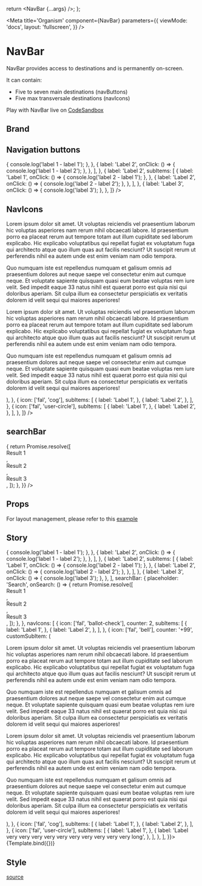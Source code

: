 


  return <NavBar {...args} />;
};

<Meta
  title='Organism'
  component={NavBar}
  parameters={{
    viewMode: 'docs',
    layout: 'fullscreen',
  }}
/>

# NavBar

NavBar provides access to destinations and is permanently on-screen.

It can contain:

- Five to seven main destinations (navButtons)
- Five max transversale destinations (navIcons)

Play with NavBar live on [CodeSandbox]()

## Brand

<Canvas isExpanded={true}>
  <NavBar
    brand={{
      logoSource: './images/logo.svg',
      link: '/',
    }}
  />
</Canvas>

## Navigation buttons

<Canvas isExpanded={false}>
  <NavBar
    brand={{
      logoSource: './images/logo.svg',
    }}
    navButtons={[
      {
        label: 'Label 1',
        subItems: [
          {
            label: 'Label 1',
            onClick: () => {
              console.log('label 1 - label 1');
            },
          },
          {
            label: 'Label 2',
            onClick: () => {
              console.log('label 1 - label 2');
            },
          },
        ],
      },
      {
        label: 'Label 2',
        subItems: [
          {
            label: 'Label 1',
            onClick: () => {
              console.log('label 2 - label 1');
            },
          },
          {
            label: 'Label 2',
            onClick: () => {
              console.log('label 2 - label 2');
            },
          },
        ],
      },
      {
        label: 'Label 3',
        onClick: () => {
          console.log('label 3');
        },
      },
    ]}
  />
</Canvas>

## NavIcons

<Canvas isExpanded={false}>
  <NavBar
    brand={{
      logoSource: './images/logo.svg',
    }}
    navIcons={[
      {
        icon: ['fal', 'ballot-check'],
        counter: 2,
        subItems: [
          {
            label: 'Label 1',
          },
          {
            label: 'Label 2',
          },
        ],
      },
      {
        icon: ['fal', 'bell'],
        counter: '+99',
        customSubItem: (
          <div
            style={{
              maxWidth: '500px',
              height: '300px',
              padding: '0px 16px',
              overflowX: 'hidden',
              overflowY: 'scroll',
              backgroundColor: '#FFF',
            }}>
            <p>
              Lorem ipsum dolor sit amet. Ut voluptas reiciendis vel praesentium laborum hic voluptas asperiores nam
              rerum nihil obcaecati labore. Id praesentium porro ea placeat rerum aut tempore totam aut illum cupiditate
              sed laborum explicabo. Hic explicabo voluptatibus qui repellat fugiat ex voluptatum fuga qui architecto
              atque quo illum quas aut facilis nesciunt? Ut suscipit rerum ut perferendis nihil ea autem unde est enim
              veniam nam odio tempora.
            </p>
            <p>
              Quo numquam iste est repellendus numquam et galisum omnis ad praesentium dolores aut neque saepe vel
              consectetur enim aut cumque neque. Et voluptate sapiente quisquam quasi eum beatae voluptas rem iure
              velit. Sed impedit eaque 33 natus nihil est quaerat porro est quia nisi qui doloribus aperiam. Sit culpa
              illum ea consectetur perspiciatis ex veritatis dolorem id velit sequi qui maiores asperiores!
            </p>
            <p>
              Lorem ipsum dolor sit amet. Ut voluptas reiciendis vel praesentium laborum hic voluptas asperiores nam
              rerum nihil obcaecati labore. Id praesentium porro ea placeat rerum aut tempore totam aut illum cupiditate
              sed laborum explicabo. Hic explicabo voluptatibus qui repellat fugiat ex voluptatum fuga qui architecto
              atque quo illum quas aut facilis nesciunt? Ut suscipit rerum ut perferendis nihil ea autem unde est enim
              veniam nam odio tempora.
            </p>
            <p>
              Quo numquam iste est repellendus numquam et galisum omnis ad praesentium dolores aut neque saepe vel
              consectetur enim aut cumque neque. Et voluptate sapiente quisquam quasi eum beatae voluptas rem iure
              velit. Sed impedit eaque 33 natus nihil est quaerat porro est quia nisi qui doloribus aperiam. Sit culpa
              illum ea consectetur perspiciatis ex veritatis dolorem id velit sequi qui maiores asperiores!
            </p>
          </div>
        ),
      },
      {
        icon: ['fal', 'cog'],
        subItems: [
          {
            label: 'Label 1',
          },
          {
            label: 'Label 2',
          },
        ],
      },
      {
        icon: ['fal', 'user-circle'],
        subItems: [
          {
            label: 'Label 1',
          },
          {
            label: 'Label 2',
          },
        ],
      },
    ]}
  />
</Canvas>

## searchBar

<Canvas isExpanded={false}>
  <NavBar
    brand={{
      logoSource: './images/logo.svg',
    }}
    searchBar={{
      placeholder: 'Search',
      onSearch: () => {
        return Promise.resolve([
          <div key='result1'>Result 1</div>,
          <div key='result2'>Result 2</div>,
          <div key='result3'>Result 3</div>,
        ]);
      },
    }}
  />
</Canvas>

## Props

<ArgsTable of={NavBar} sort='requiredFirst' />

For layout management, please refer to this [example](https://codesandbox.io/s/size-management-sidebar-xtpkk0)

## Story

<Canvas>
  <Story
    name='NavBar'
    args={{
      brand: {
        logoSource: './images/logo.svg',
        link: '/',
      },
      navButtons: [
        {
          label: 'Label 1',
          subItems: [
            {
              label: 'Label 1',
              onClick: () => {
                console.log('label 1 - label 1');
              },
            },
            {
              label: 'Label 2',
              onClick: () => {
                console.log('label 1 - label 2');
              },
            },
          ],
        },
        {
          label: 'Label 2',
          subItems: [
            {
              label: 'Label 1',
              onClick: () => {
                console.log('label 2 - label 1');
              },
            },
            {
              label: 'Label 2',
              onClick: () => {
                console.log('label 2 - label 2');
              },
            },
          ],
        },
        {
          label: 'Label 3',
          onClick: () => {
            console.log('label 3');
          },
        },
      ],
      searchBar: {
        placeholder: 'Search',
        onSearch: () => {
          return Promise.resolve([
            <div key='result1'>Result 1</div>,
            <div key='result2'>Result 2</div>,
            <div key='result3'>Result 3</div>,
          ]);
        },
      },
      navIcons: [
        {
          icon: ['fal', 'ballot-check'],
          counter: 2,
          subItems: [
            {
              label: 'Label 1',
            },
            {
              label: 'Label 2',
            },
          ],
        },
        {
          icon: ['fal', 'bell'],
          counter: '+99',
          customSubItem: (
            <div
              style={{
                maxWidth: '500px',
                height: '300px',
                padding: '0px 16px',
                overflowX: 'hidden',
                overflowY: 'scroll',
                backgroundColor: '#FFF',
              }}>
              <p>
                Lorem ipsum dolor sit amet. Ut voluptas reiciendis vel praesentium laborum hic voluptas asperiores nam
                rerum nihil obcaecati labore. Id praesentium porro ea placeat rerum aut tempore totam aut illum
                cupiditate sed laborum explicabo. Hic explicabo voluptatibus qui repellat fugiat ex voluptatum fuga qui
                architecto atque quo illum quas aut facilis nesciunt? Ut suscipit rerum ut perferendis nihil ea autem
                unde est enim veniam nam odio tempora.
              </p>
              <p>
                Quo numquam iste est repellendus numquam et galisum omnis ad praesentium dolores aut neque saepe vel
                consectetur enim aut cumque neque. Et voluptate sapiente quisquam quasi eum beatae voluptas rem iure
                velit. Sed impedit eaque 33 natus nihil est quaerat porro est quia nisi qui doloribus aperiam. Sit culpa
                illum ea consectetur perspiciatis ex veritatis dolorem id velit sequi qui maiores asperiores!
              </p>
              <p>
                Lorem ipsum dolor sit amet. Ut voluptas reiciendis vel praesentium laborum hic voluptas asperiores nam
                rerum nihil obcaecati labore. Id praesentium porro ea placeat rerum aut tempore totam aut illum
                cupiditate sed laborum explicabo. Hic explicabo voluptatibus qui repellat fugiat ex voluptatum fuga qui
                architecto atque quo illum quas aut facilis nesciunt? Ut suscipit rerum ut perferendis nihil ea autem
                unde est enim veniam nam odio tempora.
              </p>
              <p>
                Quo numquam iste est repellendus numquam et galisum omnis ad praesentium dolores aut neque saepe vel
                consectetur enim aut cumque neque. Et voluptate sapiente quisquam quasi eum beatae voluptas rem iure
                velit. Sed impedit eaque 33 natus nihil est quaerat porro est quia nisi qui doloribus aperiam. Sit culpa
                illum ea consectetur perspiciatis ex veritatis dolorem id velit sequi qui maiores asperiores!
              </p>
            </div>
          ),
        },
        {
          icon: ['fal', 'cog'],
          subItems: [
            {
              label: 'Label 1',
            },
            {
              label: 'Label 2',
            },
          ],
        },
        {
          icon: ['fal', 'user-circle'],
          subItems: [
            {
              label: 'Label 1',
            },
            {
              label: 'Label very very very very very very very very very very long',
            },
          ],
        },
      ],
    }}>
    {Template.bind({})}
  </Story>
</Canvas>

## Style

[source](https://github.com/CharlesCoqueret/ghost-design-system/blob/main/src/assets/_navbar.scss)

<Source language='css' dark format={true} code={navbarStyle} />
